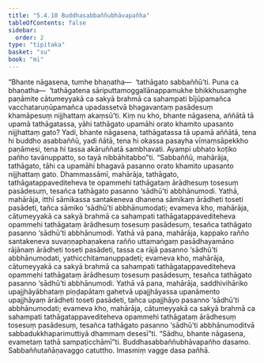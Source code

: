 ```yaml
---
title: "5.4.10 Buddhasabbaññubhāvapañha"
tableOfContents: false
sidebar:
  order: 2
type: "tipitaka"
basket: "su"
book: "mi"
---
```



<DynamicBreadcrumb />

<Division number="159" book="mi">

<Paragraph number="934" book="mi">
“Bhante nāgasena, tumhe bhaṇatha—  ‘tathāgato sabbaññū’ti. Puna ca bhaṇatha—  ‘tathāgatena sāriputtamoggallānappamukhe bhikkhusaṃghe paṇāmite cātumeyyakā ca sakyā brahmā ca sahampati bījūpamañca vacchataruṇūpamañca upadassetvā bhagavantaṃ pasādesuṃ khamāpesuṃ nijjhattaṃ akaṃsū’ti. Kiṃ nu kho, bhante nāgasena, aññātā tā upamā tathāgatassa, yāhi tathāgato upamāhi orato khamito upasanto nijjhattaṃ gato? Yadi, bhante nāgasena, tathāgatassa tā upamā aññātā, tena hi buddho asabbaññū, yadi ñātā, tena hi okassa pasayha vīmaṃsāpekkho paṇāmesi, tena hi tassa akāruññatā sambhavati. Ayampi ubhato koṭiko pañho tavānuppatto, so tayā nibbāhitabbo”ti.
</Paragraph>

<Paragraph number="935" book="mi">
“Sabbaññū, mahārāja, tathāgato, tāhi ca upamāhi bhagavā pasanno orato khamito upasanto nijjhattaṃ gato. Dhammassāmī, mahārāja, tathāgato, tathāgatappavediteheva te opammehi tathāgataṃ ārādhesuṃ tosesuṃ pasādesuṃ, tesañca tathāgato pasanno ‘sādhū’ti abbhānumodi.
</Paragraph>

<Paragraph number="936" book="mi">
Yathā, mahārāja, itthī sāmikassa santakeneva dhanena sāmikaṃ ārādheti toseti pasādeti, tañca sāmiko ‘sādhū’ti abbhānumodati; evameva kho, mahārāja, cātumeyyakā ca sakyā brahmā ca sahampati tathāgatappavediteheva opammehi tathāgataṃ ārādhesuṃ tosesuṃ pasādesuṃ, tesañca tathāgato pasanno ‘sādhū’ti abbhānumodi.
</Paragraph>

<Paragraph number="937" book="mi">
Yathā vā pana, mahārāja, kappako rañño santakeneva suvaṇṇaphaṇakena rañño uttamaṅgaṃ pasādhayamāno rājānaṃ ārādheti toseti pasādeti, tassa ca rājā pasanno ‘sādhū’ti abbhānumodati, yathicchitamanuppadeti; evameva kho, mahārāja, cātumeyyakā ca sakyā brahmā ca sahampati tathāgatappavediteheva opammehi tathāgataṃ ārādhesuṃ tosesuṃ pasādesuṃ, tesañca tathāgato pasanno ‘sādhū’ti abbhānumodi.
</Paragraph>

<Paragraph number="938" book="mi">
Yathā vā pana, mahārāja, saddhivihāriko upajjhāyābhataṃ piṇḍapātaṃ gahetvā upajjhāyassa upanāmento upajjhāyaṃ ārādheti toseti pasādeti, tañca upajjhāyo pasanno ‘sādhū’ti abbhānumodati; evameva kho, mahārāja, cātumeyyakā ca sakyā brahmā ca sahampati tathāgatappavediteheva opammehi tathāgataṃ ārādhesuṃ tosesuṃ pasādesuṃ, tesañca tathāgato pasanno ‘sādhū’ti abbhānumoditvā sabbadukkhaparimuttiyā dhammaṃ desesī”ti. “Sādhu, bhante nāgasena, evametaṃ tathā sampaṭicchāmī”ti.

</Paragraph>
</Division>

<Paragraph number="939" type="center" book="mi">
Buddhasabbaññubhāvapañho dasamo.



</Paragraph>

<Paragraph number="940" type="center" book="mi">
Sabbaññutañāṇavaggo catuttho.



</Paragraph>

<Paragraph number="941" type="center" book="mi">
Imasmiṃ vagge dasa pañhā.
</Paragraph>